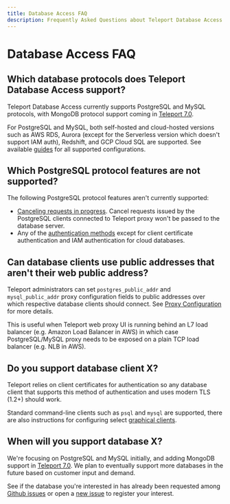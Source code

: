 ```yaml
---
title: Database Access FAQ
description: Frequently Asked Questions about Teleport Database Access.
---
```


# Database Access FAQ

## Which database protocols does Teleport Database Access support?

Teleport Database Access currently supports PostgreSQL and MySQL protocols, with MongoDB protocol support coming in [Teleport 7.0](../preview/upcoming-releases.mdx#teleport-70-stockholm).

For PostgreSQL and MySQL, both self-hosted and cloud-hosted versions such as AWS RDS, Aurora (except for the Serverless version which doesn't support IAM auth), Redshift, and GCP Cloud SQL are supported. See available [guides](./guides.mdx) for all supported configurations.

## Which PostgreSQL protocol features are not supported?

The following PostgreSQL protocol features aren't currently supported:

- [Canceling requests in progress](https://www.postgresql.org/docs/current/protocol-flow.html#id-1.10.5.7.9). Cancel requests issued by the PostgreSQL clients connected to Teleport proxy won't be passed to the database server.
- Any of the [authentication methods](https://www.postgresql.org/docs/current/auth-methods.html) except for client certificate authentication and IAM authentication for cloud databases.

## Can database clients use public addresses that aren't their web public address?

Teleport administrators can set `postgres_public_addr` and `mysql_public_addr` proxy configuration fields to public addresses over which respective database clients should connect. See [Proxy Configuration](./reference/configuration.mdx#proxy-configuration)
for more details.

This is useful when Teleport web proxy UI is running behind an L7 load balancer (e.g. Amazon Load Balancer in AWS) in which case PostgreSQL/MySQL proxy needs to be exposed on a plain TCP load balancer (e.g. NLB in AWS).

## Do you support database client X?

Teleport relies on client certificates for authentication so any database client that supports this method of authentication and uses modern TLS (1.2+) should work.

Standard command-line clients such as `psql` and `mysql` are supported, there are also instructions for configuring select [graphical clients](./guides/gui-clients.mdx).

## When will you support database X?

We're focusing on PostgreSQL and MySQL initially, and adding MongoDB support in
[Teleport 7.0](../preview/upcoming-releases.mdx#teleport-70-stockholm). We plan to eventually support more databases in the future based on customer input and demand.

See if the database you're interested in has already been requested among [Github issues](https://github.com/gravitational/teleport/labels/database-access) or open a [new issue](https://github.com/gravitational/teleport/issues/new/choose)
to register your interest.